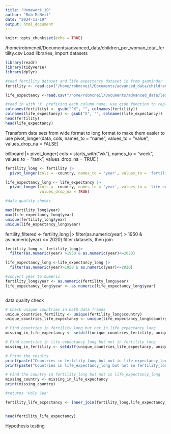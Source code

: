 ```yaml
---
title: "Homework 10"
author: "Rob McNeil"
date: "2024-11-19"
output: html_document
---
```


```r
knitr::opts_chunk$set(echo = TRUE)
```

/home/robmcneil/Documents/advanced_data/children_per_woman_total_fertility.csv
Load libraries, import datasets
```r
library(readr)
library(tidyverse)
library(dplyr)

#read fertility dataset and life expectancy dataset in from gapminder
fertility <- read.csv("/home/robmcneil/Documents/advanced_data/children_per_woman_total_fertility.csv")

life_expectancy <-read.csv("/home/robmcneil/Documents/advanced_data/lex.csv")

#read in with 'X' prefixing each column name. use gsub function to replace X in stings with blank space
colnames(fertility) <- gsub("^X", "", colnames(fertility))
colnames(life_expectancy) <- gsub("X", "", colnames(life_expectancy))
head(fertility)
head(life_expectancy)

```

Transform data sets from wide format to long format to make them easier to use 
pivot_longer(data, cols, names_to = "name",
values_to = "value", values_drop_na = FALSE)


billboard |> 
  pivot_longer(
    cols = starts_with("wk"), 
    names_to = "week", 
    values_to = "rank",
    values_drop_na = TRUE
  )

```r

fertility_long <- fertility |>
  pivot_longer(cols = -country, names_to = 'year', values_to = 'fertility_rate', values_drop_na = TRUE)

life_expectancy_long <- life_expectancy |>
  pivot_longer(cols = -country, names_to = 'year', values_to = 'life_expectancy',
               values_drop_na = TRUE)

#data quality checks 

max(fertility_long$year)
max(life_expectancy_long$year)
unique(fertility_long$year)
unique(life_expectancy_long$year)
```
fertility_filtered <- fertility_long |>
  filter(as.numeric(year) > 1950 & as.numeric(year) <= 2020)
filter datasets, then join
```r

fertility_long <- fertility_long|>
  filter(as.numeric(year) >1950 & as.numeric(year)<=2020)

life_expectancy_long <-life_expectancy_long |>
  filter(as.numeric(year)>1950 & as.numeric(year)<=2020)

#convert year to numeric
fertility_long$year <- as.numeric(fertility_long$year)
life_expectancy_long$year <- as.numeric(life_expectancy_long$year)



```

data quality check
```r
# Check unique countries in both data frames
unique_countries_fertility <- unique(fertility_long$country)
unique_countries_life_expectancy <- unique(life_expectancy_long$country)

# Find countries in fertility_long but not in life_expectancy_long
missing_in_life_expectancy <- setdiff(unique_countries_fertility, unique_countries_life_expectancy)

# Find countries in life_expectancy_long but not in fertility_long
missing_in_fertility <- setdiff(unique_countries_life_expectancy, unique_countries_fertility)

# Print the results
print(paste("Countries in fertility_long but not in life_expectancy_long:", length(missing_in_life_expectancy)))
print(paste("Countries in life_expectancy_long but not in fertility_long:", length(missing_in_fertility)))

# Find the country in fertility_long but not in life_expectancy_long
missing_country <- missing_in_life_expectancy
print(missing_country)

#returns 'Holy See' 

```

```r

fertility_life_expectancy <- inner_join(fertility_long,life_expectancy_long, by= c('country','year'))


head(fertility_life_expectancy)

```

Hypothesis testing
